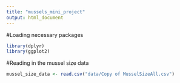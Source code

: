 ```yaml
---
title: "mussels_mini_project"
output: html_document
---
```

#Loading necessary packages
```r
library(dplyr)
library(ggplot2)
```

#Reading in the mussel size data
```r
mussel_size_data <- read.csv("data/Copy of MusselSizeAll.csv")
```

